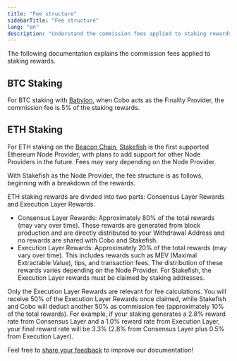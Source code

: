 ```yaml
---
title: "Fee structure"
sidebarTitle: "Fee structure"
lang: "en"
description: "Understand the commission fees applied to staking rewards in Cobo, including details for BTC and ETH staking."
---
```

The following documentation explains the commission fees applied to staking rewards.

## BTC Staking

For BTC staking with [Babylon](https://babylonlabs.io/), when Cobo acts as the Finality Provider, the commission fee is 5% of the staking rewards.

## ETH Staking

For ETH staking on the [Beacon Chain](https://ethereum.org/en/roadmap/beacon-chain/), [Stakefish](https://stake.fish/products/classic-staking) is the first supported Ethereum Node Provider, with plans to add support for other Node Providers in the future. Fees may vary depending on the Node Provider.

With Stakefish as the Node Provider, the fee structure is as follows, beginning with a breakdown of the rewards.

ETH staking rewards are divided into two parts: Consensus Layer Rewards and Execution Layer Rewards.

- Consensus Layer Rewards: Approximately 80% of the total rewards (may vary over time). These rewards are generated from block production and are directly distributed to your Withdrawal Address and no rewards are shared with Cobo and Stakefish.
- Execution Layer Rewards: Approximately 20% of the total rewards (may vary over time). This includes rewards such as MEV (Maximal Extractable Value), tips, and transaction fees. The distribution of these rewards varies depending on the Node Provider. For Stakefish, the Execution Layer rewards must be claimed by staking addresses.

Only the Execution Layer Rewards are relevant for fee calculations. You will receive 50% of the Execution Layer Rewards once claimed, while Stakefish and Cobo will deduct another 50% as commission fee (approximately 10% of the total rewards). For example, if your staking generates a 2.8% reward rate from Consensus Layer and a 1.0% reward rate from Execution Layer, your final reward rate will be 3.3% (2.8% from Consensus Layer plus 0.5% from Execution Layer).

<Tip>Feel free to [share your feedback](https://forms.zohopublic.com/cobo/form/DocumentFeedbackForm/formperma/QvLOhxJv1_JMsJ-1dleZ8Itb_7rzN-LtgvsDdxosoVI?referrername=manuals) to improve our documentation!</Tip>